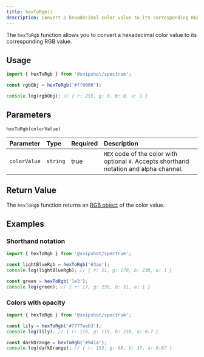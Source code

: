 ```yaml
---
title: hexToRgb()
description: Convert a hexadecimal color value to its corresponding RGB value using the Spectrum library
---
```



[<Icon name="github" size='1.5rem' color="var(--github-icon-color)" />](https://github.com/Linkerin/spectrum/blob/main/src/methods/hexToRgb.ts)

The `hexToRgb` function allows you to convert a hexadecimal color value to its corresponding RGB value.

## Usage

```js
import { hexToRgb } from '@snipshot/spectrum';

const rgbObj = hexToRgb('#ff0000');

console.log(rgbObj); // { r: 255, g: 0, b: 0, a: 1 }
```

## Parameters

`hexToRgb(colorValue)`

| Parameter    | Type     | Required | Description                                                                              |
| :----------- | :------- | :------- | :--------------------------------------------------------------------------------------- |
| `colorValue` | `string` | true     | `HEX` code of the color with optional `#`. Accepts shorthand notation and alpha channel. |

## Return Value

The `hexToRgb` function returns an [RGB object](/docs/types#rgbobj) of the color value.

## Examples

### Shorthand notation

```js
import { hexToRgb } from '@snipshot/spectrum';

const lightBlueRgb = hexToRgb('#3ae');
console.log(lightBlueRgb); // { r: 51, g: 170, b: 238, a: 1 }

const green = hexToRgb('1e3');
console.log(green); // { r: 17, g: 238, b: 51, a: 1 }
```

### Colors with opacity

```js
import { hexToRgb } from '@snipshot/spectrum';

const lily = hexToRgb('#7777eeb3');
console.log(lily); // { r: 119, g: 119, b: 238, a: 0.7 }

const darkOrange = hexToRgb('#941a');
console.log(darkOrange); // { r: 153, g: 68, b: 17, a: 0.67 }
```
